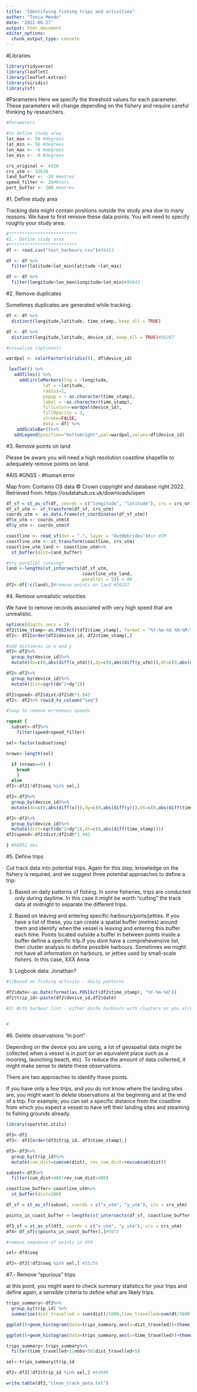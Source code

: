```yaml
---
title: "Identifying fishing trips and activities"
author: "Tania Mendo"
date: '2022-06-27'
output: html_document
editor_options: 
  chunk_output_type: console
---
```


#Libraries

```r


library(tidyverse)
library(leaflet)
library(leaflet.extras)
library(viridis)
library(sf)

```

#Parameters
Here we specify the threshold values for each parameter. These parameters will change depending on the fishery and require careful thinking by researchers.

```r

#Parameters

#to define study area
lat_max <- 59 #degrees
lat_min <- 56 #degrees
lon_max <- -6 #degrees
lon_min <- -8 #degrees

crs_original <- 4326
crs_utm <- 32630
land_buffer <- -10 #metres
speed_filter <- 25#knots
port_buffer <- 200 #metres

```

#1. Define study area

Tracking data might contain positions outside the study area due to many reasons. We have to first remove these data points. You will need to specify roughly your study area.

```r

#**************************
#1.- Define study area
#**************************
df <- read.csv("test_harbours.csv")#59413

df <- df %>%
  filter(latitude>lat_min&latitude <lat_max)

df <- df %>%
  filter(longitude<lon_max&longitude>lon_min)#56642

```

#2. Remove duplicates

Sometimes duplicates are generated while tracking.

```r

df <- df %>% 
  distinct(longitude,latitude, time_stamp,.keep_all = TRUE)

df <- df %>% 
  distinct(longitude,latitude, device_id,.keep_all = TRUE)#56267

#visualise (optional)

wardpal <- colorFactor(viridis(8), df$device_id)

 leaflet() %>%
   addTiles() %>%
     addCircleMarkers(lng = ~longitude,
              lat = ~latitude,
              radius=1,
              popup = ~ as.character(time_stamp),
              label = ~as.character(time_stamp),
              fillColor=~wardpal(device_id),
              fillOpacity = 1,
              stroke=FALSE,
              data = df) %>%
    addScaleBar()%>%
   addLegend(position="bottomright",pal=wardpal,values=df$device_id)

```

#3. Remove points on land

Please be aware you will need a high resolution coastline shapefile to adequately remove points on land.

#AIS
#GNSS - 
#human error

Map from: Contains OS data © Crown copyright and database right 2022. Retrieved from: https://osdatahub.os.uk/downloads/open


```r

df_sf = st_as_sf(df, coords = c("longitude", "latitude"), crs = crs_original)
df_sf_utm <- st_transform(df_sf, crs_utm)
coords_utm <- as.data.frame(st_coordinates(df_sf_utm))
df$x_utm <- coords_utm$X
df$y_utm <- coords_utm$Y

coastline <- read_sf(dsn = ".", layer = "OutHebrides")#in UTM
coastline_utm <- st_transform(coastline, crs_utm)
coastline_utm_land <- coastline_utm%>%
  st_buffer(dist=land_buffer)

#try parallel running?
land <-lengths(st_intersects(df_sf_utm, 
                             coastline_utm_land, 
                             parallel = 5)) > 0#
df2<-df[!c(land),]#remove points on land #56237

```


#4. Remove unrealistic velocities

We have to remove records associated with very high speed that are unrealistic.

```r

options(digits.secs = 3)
df2$time_stamp<-as.POSIXct((df2$time_stamp), format = "%Y-%m-%d %H:%M:%OS",origin="1970-01-01", tz = 'Europe/London')#
df2<- df2[order(df2$device_id, df2$time_stamp),]

#add distances in x and y
df2<-df2%>%
  group_by(device_id)%>%
  mutate(dx=c(0,abs(diff(x_utm))),dy=c(0,abs(diff(y_utm))),dt=c(0,abs(diff(time_stamp))))

df2<-df2%>%
  group_by(device_id)%>%
  mutate(dist=sqrt(dx^2+dy^2))

df2$speed<-df2$dist/df2$dt*1.943
df2<- df2%>% rowid_to_column("seq") 

#loop to remove erroneous speeds

repeat { 
  subset<-df2%>%
    filter(speed>speed_filter)

sel<-factor(subset$seq)

nrows<-length(sel)

  if (nrows==0) {
    break
    } 
  else
df2<-df2[!df2$seq %in% sel,] 

df2<-df2%>%
  group_by(device_id)%>%
  mutate(dx=c(0,abs(diff(x))),dy=c(0,abs(diff(y))),dt=c(0,abs(diff(time_stamp))))

df2<-df2%>%
  group_by(device_id)%>%
  mutate(dist=sqrt(dx^2+dy^2),dt=c(0,abs(diff(time_stamp))))
df2$speed<-df2$dist/df2$dt*1.943

} #56051 obs

```


#5. Define trips

Cut track data into potential trips. Again for this step, knowledge on the fishery is required, and we suggest three potential approaches to define a trip:

1) Based on daily patterns of fishing. In some fisheries, trips are conducted only during daytime. In this case it might be worth "cutting" the track data at midnight to separate the different trips. 

2) Based on leaving and entering specific harbours/ports/jetties. If you have a list of these, you can create a spatial buffer (metres) around them and identify when the vessel is leaving and entering this buffer each time. Points located outside a buffer in between points inside a buffer define a specific trip.If you dont have a comprehevensive list, then cluster analysis to define possible harbours. Sometimes we might not have all information on harbours, or jetties used by small-scale fishers. In this case, XXX Anna

3) Logbook data: Jonathan?

```r

#1)Based on fishing activity - daily patterns

df2$date<-as.Date(format(as.POSIXct(df2$time_stamp), "%Y-%m-%d"))
df2$trip_id<-paste(df2$device_id,df2$date)

#2) With harbour list - either dinfe harbours with clusters or you already have a list of harbours

 
#  
```

#6. Delete observations "in port"

Depending on the device you are using, a lot of geospatial data might be collected when a vessel is in port (or an equivalent place such as a mooring, launching beach, etc). To reduce the amount of data collected, it might make sense to delete these observations.  

There are two approaches to identify these points. 

If you have only a few trips, and you do not know where the landing sites are, you might want to delete observations at the beginning and at the end of a trip. For example, you can set a specific distance from the coastline from which you expect a vessel to have left their landing sites and steaming to fishing grounds already.


```r

library(spatstat.utils)

df3<-df2
df3<- df3[order(df3$trip_id, df3$time_stamp),]

df3<-df3%>%
  group_by(trip_id)%>%
  mutate(cum_dist=cumsum(dist), rev_cum_dist=revcumsum(dist))

subset<-df3%>%
  filter(cum_dist<400|rev_cum_dist<400)

coastline_buffer<-coastline_utm%>%
  st_buffer(dist=200)

df_sf = st_as_sf(subset, coords = c("x_utm", "y_utm"), crs = crs_utm)

points_in_coast_buffer <-lengths(st_intersects(df_sf, coastline_buffer)) > 0

df3_sf = st_as_sf(df3, coords = c("x_utm", "y_utm"), crs = crs_utm)
df4<-df_sf[c(points_in_coast_buffer),]#9075

#remove sequence of points in df4

sel<-df4$seq

df2<-df2[!df2$seq %in% sel,] #55256

```

#7.- Remove "spurious" trips

at this point, you might want to check summary statistics for your trips and define again, a sensible criteria to define what are likely trips.

```r

trips_summary<-df2%>%
  group_by(trip_id) %>%
  summarise(dist_travelled = sum(dist)/1000,time_travelled=sum(dt/3600,na.rm=TRUE), nobs=n_distinct(time_stamp))  

ggplot()+geom_histogram(data=trips_summary,aes(x=dist_traveled))+theme_bw()#in meters

ggplot()+geom_histogram(data=trips_summary,aes(x=time_travelled))+theme_bw()#in hours

trips_summary<-trips_summary%>%
  filter(time_travelled<1|nobs<50|dist_travelled<5)

sel<-trips_summary$trip_id

df2<-df2[!df2$trip_id %in% sel,] #54986

write.table(df2,"clean_track_data.txt")


```




